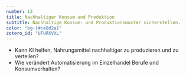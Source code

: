 ```yaml
---
number: 12
title: Nachhaltiger Konsum und Produktion
subtitle: Nachhaltige Konsum- und Produktionsmuster sicherstellen.
color: "bg-[#ce8d2a]"
zotero_id: "UFURXVXL"
---
```


- Kann KI helfen, Nahrungsmittel nachhaltiger zu produzieren und zu verteilen?
- Wie verändert Automatisierung im Einzelhandel Berufe und Konsumverhalten?